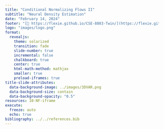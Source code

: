 ```yaml
---
title: "Conditional Normalizing Flows II"
subtitle: "Neural Density Estimation"
date: "February 14, 2024"
footer: "[🔗 https://flexie.github.io/CSE-8803-Twin/](https://flexie.github.io/CSE-8803-Twin/)"
logo: "images/logo.png"
format: 
  revealjs:
    theme: solarized
    transition: fade
    slide-number: true
    incremental: false 
    chalkboard: true
    center: true
    html-math-method: mathjax
    smaller: true
    preload-iframes: true
title-slide-attributes:
  data-background-image: ../images/3DVAR.png
  data-background-size: contain
  data-background-opacity: "0.5"
resources: 10-NF-iframe
execute:
  freeze: auto
  echo: true
bibliography: ../../references.bib
---
```


#  {background-iframe="10-NF-iframe/index.html"}